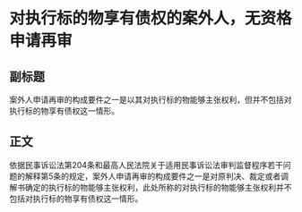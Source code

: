 # 对执行标的物享有债权的案外人，无资格申请再审
## 副标题
案外人申请再审的构成要件之一是以其对执行标的物能够主张权利，但并不包括对执行标的物享有债权这一情形。
## 正文
依据民事诉讼法第204条和最高人民法院关于适用民事诉讼法审判监督程序若干问题的解释第5条的规定，案外人申请再审的构成要件之一是对原判决、裁定或者调解书确定的执行标的物能够主张权利，此处所称的对执行标的物能够主张权利并不包括对执行标的物享有债权这一情形。